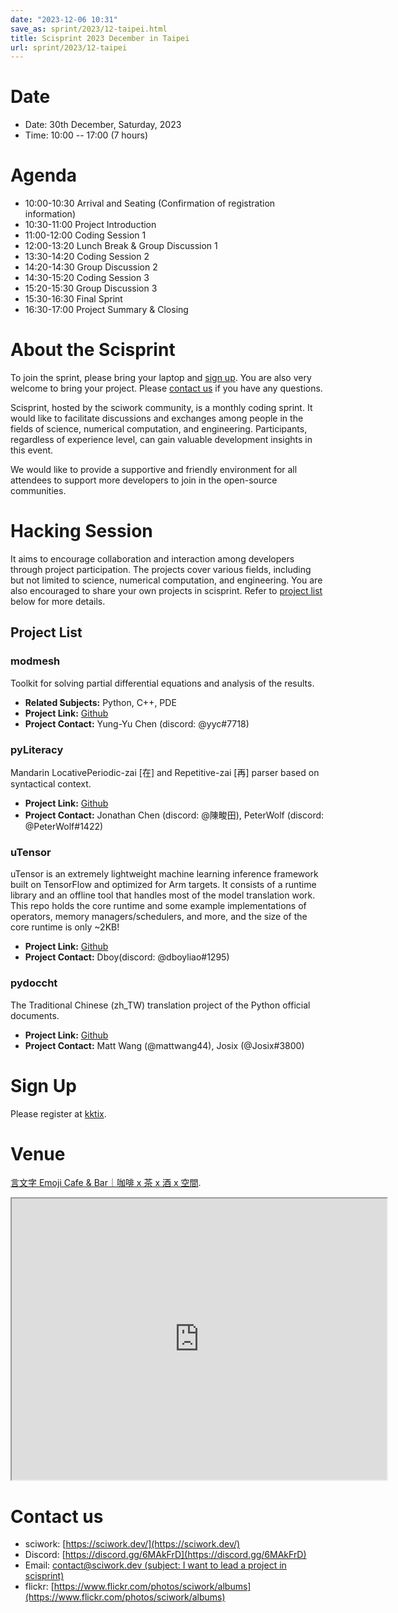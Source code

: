 ```yaml
---
date: "2023-12-06 10:31"
save_as: sprint/2023/12-taipei.html
title: Scisprint 2023 December in Taipei
url: sprint/2023/12-taipei
---
```


# Date

- Date: 30th December, Saturday, 2023
- Time: 10:00 \-- 17:00 (7 hours)

# Agenda

- 10:00-10:30 Arrival and Seating (Confirmation of registration
  information)
- 10:30-11:00 Project Introduction
- 11:00-12:00 Coding Session 1
- 12:00-13:20 Lunch Break & Group Discussion 1
- 13:30-14:20 Coding Session 2
- 14:20-14:30 Group Discussion 2
- 14:30-15:20 Coding Session 3
- 15:20-15:30 Group Discussion 3
- 15:30-16:30 Final Sprint
- 16:30-17:00 Project Summary & Closing

# About the Scisprint

To join the sprint, please bring your laptop and [sign up](#sign-up).
You are also very welcome to bring your project. Please [contact
us](#contact-us) if you have any questions.

Scisprint, hosted by the sciwork community, is a monthly coding sprint.
It would like to facilitate discussions and exchanges among people in
the fields of science, numerical computation, and engineering.
Participants, regardless of experience level, can gain valuable
development insights in this event.

We would like to provide a supportive and friendly environment for all
attendees to support more developers to join in the open-source
communities.

# Hacking Session

It aims to encourage collaboration and interaction among developers
through project participation. The projects cover various fields,
including but not limited to science, numerical computation, and
engineering. You are also encouraged to share your own projects in
scisprint. Refer to [project list](#project-list) below for more
details.

## Project List

### modmesh

Toolkit for solving partial differential equations and analysis of the
results.

- **Related Subjects:** Python, C++, PDE
- **Project Link:** [Github](https://github.com/solvcon/modmesh)
- **Project Contact:** Yung-Yu Chen (discord: \@yyc#7718)

### pyLiteracy

Mandarin LocativePeriodic-zai \[在\] and Repetitive-zai \[再\] parser
based on syntactical context.

- **Project Link:**
  [Github](https://github.com/Chenct-jonathan/Loc_zai_and_Rep_zai_parser)
- **Project Contact:** Jonathan Chen (discord: \@陳畯田), PeterWolf
  (discord: \@PeterWolf#1422)

### uTensor

uTensor is an extremely lightweight machine learning inference framework
built on TensorFlow and optimized for Arm targets. It consists of a
runtime library and an offline tool that handles most of the model
translation work. This repo holds the core runtime and some example
implementations of operators, memory managers/schedulers, and more, and
the size of the core runtime is only \~2KB!

- **Project Link:** [Github](https://github.com/uTensor/uTensor)
- **Project Contact:** Dboy(discord: \@dboyliao#1295)

### pydoccht

The Traditional Chinese (zh_TW) translation project of the Python
official documents.

- **Project Link:**
  [Github](https://github.com/python/python-docs-zh-tw)
- **Project Contact:** Matt Wang (@mattwang44), Josix (@Josix#3800)

# Sign Up

Please register at
[kktix](https://sciwork.kktix.cc/events/scisprint-202312-taipei).

# Venue

[言文字 Emoji Cafe & Bar｜咖啡 x 茶 x 酒 x
空間](https://maps.app.goo.gl/HkaVDuMbkMD19rV68).

<div
  style={{
    overflow: "hidden",
    paddingBottom: "56.25%",
    position: "relative",
    height: 0,
  }}
>
  <iframe
    src="https://www.google.com/maps/embed?pb=!1m18!1m12!1m3!1d3614.651233729541!2d121.51146087638504!3d25.045907377808593!2m3!1f0!2f0!3f0!3m2!1i1024!2i768!4f13.1!3m3!1m2!1s0x3442a9378b031537%3A0x58be1ee17fe5fa49!2z6KiA5paH5a2XIEVtb2ppIENhZmUgJiBCYXLvvZzlkpbllaEgeCDojLYgeCDphZIgeCDnqbrplpM!5e0!3m2!1szh-TW!2stw!4v1701829181925!5m2!1szh-TW!2stw"
    width="600"
    height="450"
    style={{
      border: "0",
    }}
    allowfullscreen=""
    loading="lazy"
    referrerpolicy="no-referrer-when-downgrade"
  ></iframe>
</div>

# Contact us

- sciwork: [https://sciwork.dev/](https://sciwork.dev/)
- Discord: [https://discord.gg/6MAkFrD](https://discord.gg/6MAkFrD)
- Email: [contact@sciwork.dev (subject: I want to lead a project in
  scisprint)](mailto:contact@sciwork.dev?subject=[sciwork]%20I%20want%20to%20lead%20a%20project%20in%20scisprint)
- flickr: [https://www.flickr.com/photos/sciwork/albums](https://www.flickr.com/photos/sciwork/albums)
